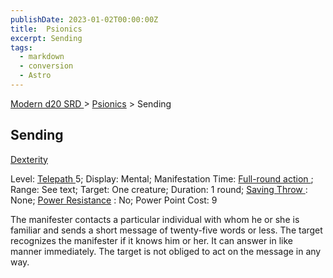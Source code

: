 ```yaml
---
publishDate: 2023-01-02T00:00:00Z
title:  Psionics
excerpt: Sending
tags:
  - markdown
  - conversion
  - Astro
---
```


[ Modern d20 SRD ](/#modernD20) > [ Psionics](modern-d20-srd-psionics-index) > Sending

##  Sending

[ Dexterity ](modern-d20-srd-basics-ability-scores)

Level: [ Telepath ](modern-d20-srd-classes-advanced-telepath) 5; Display:
Mental; Manifestation Time: [ Full-round action ](modern-d20-srd-combat-full-round-actions) ; Range: See text; Target: One creature; Duration: 1 round; [Saving Throw ](modern-d20-srd-basics-saving-throws) : None; [ Power Resistance](modern-d20-srd-special-abilities-power-resistance) : No; Power Point Cost: 9

The manifester contacts a particular individual with whom he or she is
familiar and sends a short message of twenty-five words or less. The target
recognizes the manifester if it knows him or her. It can answer in like manner
immediately. The target is not obliged to act on the message in any way.

